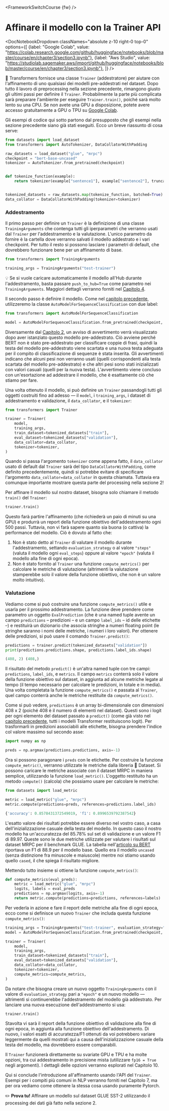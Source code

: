 <FrameworkSwitchCourse {fw} />

# Affinare il modello con la Trainer API

<DocNotebookDropdown
  classNames="absolute z-10 right-0 top-0"
  options={[
    {label: "Google Colab", value: "https://colab.research.google.com/github/huggingface/notebooks/blob/master/course/en/chapter3/section3.ipynb"},
    {label: "Aws Studio", value: "https://studiolab.sagemaker.aws/import/github/huggingface/notebooks/blob/master/course/en/chapter3/section3.ipynb"},
]} />

<Youtube id="nvBXf7s7vTI"/>

🤗 Transformers fornisce una classe `Trainer` (addestratore) per aiutare con l'affinamento di uno qualsiasi dei modelli pre-addestrati nel dataset. Dopo tutto il lavoro di preprocessing nella sezione precedente, rimangono giusto gli ultimi passi per definire il `Trainer`. Probabilmente la parte più complicata sarà preparare l'ambiente per eseguire `Trainer.train()`, poiché sarà molto lento su una CPU. Se non avete una GPU a disposizione, potete avere accesso gratuitamente a GPU o TPU su [Google Colab](https://colab.research.google.com/).

Gli esempi di codice qui sotto partono dal presupposto che gli esempi nella sezione precedente siano già stati eseguiti. Ecco un breve riassunto di cosa serve:

```py
from datasets import load_dataset
from transformers import AutoTokenizer, DataCollatorWithPadding

raw_datasets = load_dataset("glue", "mrpc")
checkpoint = "bert-base-uncased"
tokenizer = AutoTokenizer.from_pretrained(checkpoint)


def tokenize_function(example):
    return tokenizer(example["sentence1"], example["sentence2"], truncation=True)


tokenized_datasets = raw_datasets.map(tokenize_function, batched=True)
data_collator = DataCollatorWithPadding(tokenizer=tokenizer)
```

### Addestramento

Il primo passo per definire un `Trainer` è la definizione di una classe `TrainingArguments` che contenga tutti gli iperparametri che verranno usati dal `Trainer` per l'addestramento e la valutazione. L'unico parametro da fornire è la cartella dove verranno salvati il modello addestrato e i vari checkpoint. Per tutto il resto si possono lasciare i parametri di default, che dovrebbero funzionare bene per un affinamento di base.

```py
from transformers import TrainingArguments

training_args = TrainingArguments("test-trainer")
```

<Tip>

💡 Se si vuole caricare automaticamente il modello all'Hub durante l'addestramento, basta passare `push_to_hub=True` come parametro nei `TrainingArguments`. Maggiori dettagli verranno forniti nel [Capitolo 4](/course/chapter4/3).

</Tip>

Il secondo passo è definire il modello. Come nel [capitolo precedente](/course/chapter2), utilizzeremo la classe `AutoModelForSequenceClassification` con due label:

```py
from transformers import AutoModelForSequenceClassification

model = AutoModelForSequenceClassification.from_pretrained(checkpoint, num_labels=2)
```

Diversamente dal [Capitolo 2](/course/chapter2), un avviso di avvertimento verrà visualizzato dopo aver istanziato questo modello pre-addestrato. Ciò avviene perché BERT non è stato pre-addestrato per classificare coppie di frasi, quindi la testa del modello pre-addestrato viene scartata e una nuova testa adeguata per il compito di classificazione di sequenze è stata inserita. Gli avvertimenti indicano che alcuni pesi non verranno usati (quelli corrispondenti alla testa scartata del modello pre-addestrato) e che altri pesi sono stati inizializzati con valori casuali (quelli per la nuova testa). L'avvertimento viene concluso con un'esortazione ad addestrare il modello, che è esattamente ciò che stiamo per fare.  

Una volta ottenuto il modello, si può definire un `Trainer` passandogli tutti gli oggetti costruiti fino ad adesso — il `model`, i `training_args`, i dataset di addestramento e validazione, il `data_collator`, e il `tokenizer`:

```py
from transformers import Trainer

trainer = Trainer(
    model,
    training_args,
    train_dataset=tokenized_datasets["train"],
    eval_dataset=tokenized_datasets["validation"],
    data_collator=data_collator,
    tokenizer=tokenizer,
)
```

Quando si passa l'argomento `tokenizer` come appena fatto, il `data_collator` usato di default dal `Trainer` sarà del tipo `DataCollatorWithPadding`, come definito precedentemente, quindi si potrebbe evitare di specificare l'argomento `data_collator=data_collator` in questa chiamata. Tuttavia era comunque importante mostrare questa parte del processing nella sezione 2!

Per affinare il modello sul nostro dataset, bisogna solo chiamare il metodo `train()` del `Trainer`:

```py
trainer.train()
```

Questo farà partire l'affinamento (che richiederà un paio di minuti su una GPU) e produrrà un report della funzione obiettivo dell'addestramento ogni 500 passi. Tuttavia, non vi farà sapere quanto sia buona (o cattiva) la performance del modello. Ciò è dovuto al fatto che:

1. Non è stato detto al `Trainer` di valutare il modello durante l'addestramento, settando `evaluation_strategy` o al valore `"steps"` (valuta il modello ogni `eval_steps`) oppure al valore `"epoch"` (valuta il modello alla fine di ogni epoca).
2. Non è stato fornito al `Trainer` una funzione `compute_metrics()` per calcolare le metriche di valutazione (altrimenti la valutazione stamperebbe solo il valore della funzione obiettivo, che non è un valore molto intuitivo).


### Valutazione

Vediamo come si può costruire una funzione `compute_metrics()` utile e usarla per il prossimo addestramento. La funzione deve prendere come parametro un oggetto `EvalPrediction` (che è una named tuple avente un campo `predictions` – predizioni – e un campo `label_ids` – id delle etichette –) e restituirà un dizionario che associa stringhe a numeri floating point (le stringhe saranno i nomi delle metriche, i numeri i loro valori). Per ottenere delle predizioni, si può usare il comando `Trainer.predict()`:

```py
predictions = trainer.predict(tokenized_datasets["validation"])
print(predictions.predictions.shape, predictions.label_ids.shape)
```

```python out
(408, 2) (408,)
```

Il risultato del metodo `predict()` è un'altra named tuple con tre campi: `predictions`, `label_ids`, e `metrics`. Il campo `metrics` conterrà solo il valore della funzione obiettivo sul dataset, in aggiunta ad alcune metriche legate al tempo (il tempo necessario per calcolare le predizioni, in totale e in media). Una volta completata la funzione `compute_metrics()` e passata al `Trainer`, quel campo conterrà anche le metriche restituite da `compute_metrics()`.

Come si può vedere, `predictions` è un array bi-dimensionale con dimensioni 408 x 2 (poiché 408 è il numero di elementi nel dataset). Questi sono i logit per ogni elemento del dataset passato a `predict()` (come già visto nel [capitolo precedente](/course/chapter2), tutti i modelli Transformer restituiscono logit). Per trasformarli in predizioni associabili alle etichette, bisogna prendere l'indice col valore massimo sul secondo asse:

```py
import numpy as np

preds = np.argmax(predictions.predictions, axis=-1)
```

Ora si possono paragonare i `preds` con le etichette. Per costruire la funzione `compute_metric()`, verranno utilizzate le metriche dalla libreria 🤗 Dataset. Si possono caricare le metriche associate con il dataset MRPC in maniera semplice, utilizzando la funzione `load_metric()`. L'oggetto restituito ha un metodo `compute()` (calcola) che possiamo usare per calcolare le metriche:

```py
from datasets import load_metric

metric = load_metric("glue", "mrpc")
metric.compute(predictions=preds, references=predictions.label_ids)
```

```python out
{'accuracy': 0.8578431372549019, 'f1': 0.8996539792387542}
```

L'esatto valore dei risultati potrebbe essere diverso nel vostro caso, a casa dell'inizializzazione casuale della testa del modello. In questo caso il nostro modello ha un'accuratezza del 85.78% sul set di validazione e un valore F1 di 89.97. Queste sono le due metriche utilizzate per valutare i risultati sul dataset MRPC per il benchmark GLUE. La tabella nell'[articolo su BERT](https://arxiv.org/pdf/1810.04805.pdf) riportava un F1 di 88.9 per il modello base. Quello era il modello `uncased` (senza distinzione fra minuscole e maiuscole) mentre noi stiamo usando quello `cased`, il che spiega il risultato migliore. 

Mettendo tutto insieme si ottiene la funzione `compute_metrics()`:

```py
def compute_metrics(eval_preds):
    metric = load_metric("glue", "mrpc")
    logits, labels = eval_preds
    predictions = np.argmax(logits, axis=-1)
    return metric.compute(predictions=predictions, references=labels)
```

Per vederla in azione e fare il report delle metriche alla fine di ogni epoca, ecco come si definisce un nuovo `Trainer` che includa questa funzione `compute_metrics()`:

```py
training_args = TrainingArguments("test-trainer", evaluation_strategy="epoch")
model = AutoModelForSequenceClassification.from_pretrained(checkpoint, num_labels=2)

trainer = Trainer(
    model,
    training_args,
    train_dataset=tokenized_datasets["train"],
    eval_dataset=tokenized_datasets["validation"],
    data_collator=data_collator,
    tokenizer=tokenizer,
    compute_metrics=compute_metrics,
)
```

Da notare che bisogna creare un nuovo oggetto `TrainingArguments` con il valore di `evaluation_strategy` pari a `"epoch"` e un nuovo modello — altrimenti si continuerebbe l'addestramento del modello già addestrato. Per lanciare una nuova esecuzione dell'addestramento si usa:

```
trainer.train()
```

Stavolta vi sarà il report della funzione obiettivo di validazione alla fine di ogni epoca, in aggiunta alla funzione obiettivo dell'addestramento. Di nuovo, i valori esatti di accuratezza/F1 ottenuti da voi potrebbero variare leggermente da quelli mostrati qui a causa dell'inizializzazione casuale della testa del modello, ma dovrebbero essere comparabili. 

Il `Trainer` funzionerà direttamente su svariate GPU e TPU e ha molte opzioni, tra cui addestramento in precisione mista (utilizzare `fp16 = True` negli argomenti). I dettagli delle opzioni verranno esplorati nel Capitolo 10. 

Qui si conclude l'introduzione all'affinamento usando l'API del `Trainer`. Esempi per i compiti più comuni in NLP verranno forniti nel Capitolo 7, ma per ora vediamo come ottenere la stessa cosa usando puramente Pytorch.

<Tip>

✏️ **Prova tu!** Affinare un modello sul dataset GLUE SST-2 utilizzando il processing dei dati già fatto nella sezione 2. 

</Tip>

